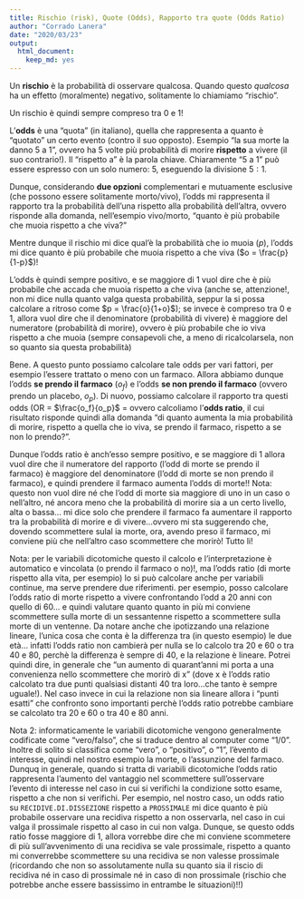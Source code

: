 ```yaml
---
title: Rischio (risk), Quote (Odds), Rapporto tra quote (Odds Ratio)
author: "Corrado Lanera"
date: "2020/03/23"
output: 
  html_document: 
    keep_md: yes
---
```



Un **rischio** è la probabilità di osservare qualcosa. Quando questo
_qualcosa_ ha un effetto (moralmente) negativo, solitamente lo chiamiamo
"rischio".

Un rischio è quindi sempre compreso tra 0 e 1!

L'**odds** è una "quota" (in italiano), quella che rappresenta a
quanto è "quotato" un certo evento (contro il suo opposto). Esempio
"la sua morte la danno 5 a 1", ovvero ha 5 volte più probabilità di
morire __rispetto__ a vivere (il suo contrario!). Il "rispetto a" è la
parola chiave. Chiaramente "5 a 1" può essere espresso con un solo
numero: 5, eseguendo la divisione $5:1$.

Dunque, considerando **due opzioni** complementari e mutuamente
esclusive (che possono essere solitamente morto/vivo), l'odds mi
rappresenta il rapporto tra la probabilità dell'una rispetto alla
probabilità dell'altra, ovvero risponde alla domanda, nell'esempio
vivo/morto, "quanto è più probabile che muoia rispetto a che viva?"

Mentre dunque il rischio mi dice qual'è la probabilità che io muoia
($p$), l'odds mi dice quanto è più probabile che muoia rispetto a che
viva ($o = \frac{p}{1-p}$)!

L'odds è quindi sempre positivo, e se maggiore di 1 vuol dire che
è più probabile che accada che muoia rispetto a che viva (anche se,
attenzione!, non mi dice nulla quanto valga questa probabilità,
seppur la si possa calcolare a ritroso come $p = \frac{o}{1+o}$);
se invece è compreso tra 0 e 1, allora vuol dire che il denominatore
(probabilità di vivere) è maggiore del numeratore (probabilità di
morire), ovvero è più probabile che io viva rispetto a che muoia
(sempre consapevoli che, a meno di ricalcolarsela, non so quanto sia
questa probabilità)

Bene. A questo punto possiamo calcolare tale odds per vari fattori,
per esempio l'essere trattato o meno con un farmaco. Allora abbiamo
dunque l'odds **se prendo il farmaco** ($o_f$) e l'odds
**se non prendo il farmaco** (ovvero prendo un placebo, $o_p$).
Di nuovo, possiamo calcolare il rapporto tra questi odds
(OR = $\frac{o_f}{o_p}$ = \frac{\frac{p_f}{1-p_f}}{\frac{p_p}{1-p_p}}
ovvero calcoliamo l'**odds ratio**, il cui risultato risponde quindi
alla domanda "di quanto aumenta la mia probabilità di morire,
rispetto a quella che io viva, se prendo il farmaco, rispetto a se
non lo prendo?".

Dunque l'odds ratio è anch'esso sempre positivo, e se maggiore di 1
allora vuol dire che il numeratore del rapporto (l'odd di morte se
prendo il farmaco) è maggiore del denominatore (l'odd di morte se
non prendo il farmaco), e quindi prendere il farmaco aumenta l'odds
di morte!! Nota: questo non vuol dire né che l'odd di morte sia
maggiore di uno in un caso o nell'altro, né ancora meno che la
probabilità di morire sia a un certo livello, alta o bassa... mi dice
solo che prendere il farmaco fa aumentare il rapporto tra la
probabilità di morire e di vivere...ovvero mi sta suggerendo che,
dovendo scommettere sulal ia morte, ora, avendo preso il farmaco,
mi conviene più che nell'altro caso scommettere che morirò! Tutto li!

Nota: per le variabili dicotomiche questo il calcolo e
l'interpretazione è automatico e vincolata (o prendo il farmaco o
no)!, ma l'odds ratio (di morte rispetto alla vita, per esempio) lo
si può calcolare anche per variabili continue, ma serve prendere due
riferimenti. per esempio, posso calcolare l'odds ratio di morte
rispetto a vivere confrontando l'odd a 20 anni con quello di 60... e
quindi valutare quanto quanto in più mi conviene scommettere sulla
morte di un sessantenne rispetto a scommettere sulla morte di un
ventenne. Da notare anche che ipotizzando una relazione lineare,
l'unica cosa che conta è la differenza tra (in questo esempio) le due
età... infatti l'odds ratio non cambierà per nulla se lo calcolo tra
20 e 60 o tra 40 e 80, perchè la differenza è sempre di 40, e la
relazione è lineare. Potrei quindi dire, in generale che "un aumento
di quarant'anni mi porta a una convenienza nello scommettere che
morirò di x" (dove x è l'odds ratio calcolato tra due punti qualsiasi
distanti 40 tra loro...che tanto è sempre uguale!). Nel caso invece
in cui la relazione non sia lineare allora i "punti esatti" che
confronto sono importanti perchè l'odds ratio potrebbe cambiare se
calcolato tra 20 e 60 o tra 40 e 80 anni.

Nota 2: informaticamente le variabili dicotomiche vengono
generalmente codificate come "vero/falso", che si traduce dentro
al computer come "1/0". Inoltre di solito si classifica come "vero",
o "positivo", o "1", l'èvento di interesse, quindi nel nostro esempio
la morte, o l'assunzione del farmaco. Dunquq in generale, quando si
tratta di variabili dicotomiche l'odds ratio rappresenta l'aumento
del vantaggio nel scommettere sull'osservare l'evento di interesse
nel caso in cui si verifichi la condizione sotto esame, rispetto a
che non si verifichi. Per esempio, nel nostro caso, un odds ratio
su `RECIDIVE.DI.DISSEZIONE` rispetto a `PROSSIMALE` mi dice quanto
è più probabile osservare una recidiva rispetto a non osservarla, nel
caso in cui valga il prossimale rispetto al caso in cui non valga.
Dunque, se questo odds ratio fosse maggiore di 1, allora vorrebbe
dire che mi conviene scommetere di più sull'avvenimento di una
recidiva se vale prossimale, rispetto a quanto mi converrebbe
scommettere su una recidiva se non valesse prossimale (ricordando che
non so assolutamente nulla su quanto sia il riscio di recidiva né in
caso di prossimale né in caso di non prossimale (rischio che potrebbe
anche essere bassissimo in entrambe le situazioni)!!)
